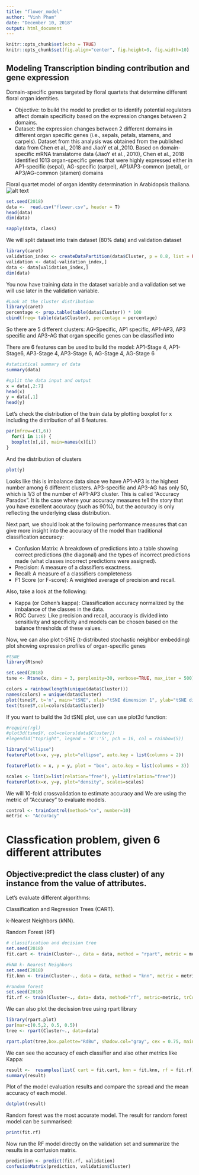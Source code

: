---
title: "flower_model"
author: "Vinh Pham"
date: "December 10, 2018"
output: html_document
---

```{r setup, include=FALSE}
knitr::opts_chunk$set(echo = TRUE)
knitr::opts_chunk$set(fig.align="center", fig.height=9, fig.width=10)
```

## Modeling Transcription binding contribution and gene expression

Domain-specific genes targeted by floral quartets that determine different floral organ identities. 

* Objective: to build the model to predict or to identify potential regulators affect domain specificity based on the expression changes between 2 domains. 
* Dataset: the expression changes between 2 different domains in different organ specific genes (i.e., sepals, petals, stamens, and carpels). Dataset from this analysis was obtained from the published data from Chen et al., 2018 and JiaoY et al.,2010. Based on domain-specific mRNA translatome data (JiaoY et al., 2010), Chen et al., 2018 identified 1013 organ-specific genes that were highly expressed either in AP1-specific (sepal), AG-specific (carpel), AP1/AP3-common (petal), or AP3/AG-common (stamen) domains

Floral quartet model of organ identity determination in Arabidopsis thaliana. 
![alt text](https://github.com/donalbonny/donalbonny.github.io/blob/master/assets/Picture1.png "Floral model")


```{r}
set.seed(2018)
data <-  read.csv("flower.csv", header = T)
head(data)
dim(data)
```


```{r}
sapply(data, class)
```
We will split dataset into train dataset (80% data) and validation dataset 

```{r}
library(caret)
validation_index <- createDataPartition(data$Cluster, p = 0.8, list = FALSE)
validation <- data[-validation_index,]
data <- data[validation_index,]
dim(data)

```

You now have training data in the dataset variable and a validation set we will use later in the validation variable.

```{r}
#Look at the cluster distribution
library(caret)
percentage <- prop.table(table(data$Cluster)) * 100
cbind(freq= table(data$Cluster), percentage = percentage)
```
So there are 5 different clusters: AG-Specific, AP1 specific, AP1-AP3, AP3 specific and AP3-AG that organ specific genes can be classified into

There are 6 features can be used to build the model: AP1-Stage 4, AP1-Stage6, AP3-Stage 4, AP3-Stage 6, AG-Stage 4, AG-Stage 6

```{r}
#statistical summary of data 
summary(data)
```

```{r}
#split the data input and output 
x = data[,2:7]
head(x)
y = data[,1]
head(y)
```
Let's check the distribution of the train data by plotting boxplot for x including the distribution of all 6 features. 

```{r}
par(mfrow=c(1,6))
  for(i in 1:6) {
  boxplot(x[,i], main=names(x)[i])
}
```
And the distribution of clusters


```{r}
plot(y)
```
Looks like this is imbalance data  since we have AP1-AP3 is the highest number among 6 different clusters. AP3-specific and AP3-AG has only 50, which is 1/3 of the number of AP1-AP3 cluster. 
This is called "Accuracy Paradox". It is the case where your accuracy measures tell the story that you have excellent accuracy (such as 90%), but the accuracy is only reflecting the underlying class distribution.

Next part, we should look at the following performance measures that can give more insight into the accuracy of the model than traditional classification accuracy:

- Confusion Matrix: A breakdown of predictions into a table showing correct predictions (the diagonal) and the types of incorrect predictions made (what classes incorrect predictions were assigned).
- Precision: A measure of a classifiers exactness.
- Recall: A measure of a classifiers completeness
- F1 Score (or F-score): A weighted average of precision and recall.

Also, take a look at the following:

- Kappa (or Cohen's kappa): Classification accuracy normalized by the imbalance of the classes in the data.
- ROC Curves: Like precision and recall, accuracy is divided into sensitivity and specificity and models can be chosen based on the balance thresholds of these values.


Now, we can also plot t-SNE (t-distributed stochastic neighbor embedding) plot showing expression profiles of organ-specific genes

```{r}

#tSNE
library(Rtsne)

set.seed(2018)
tsne <- Rtsne(x, dims = 3, perplexity=30, verbose=TRUE, max_iter = 500)

```

```{r}
colors = rainbow(length(unique(data$Cluster)))
names(colors) = unique(data$Cluster)
plot(tsne$Y, t='n', main="tSNE", xlab="tSNE dimension 1", ylab="tSNE dimension 2",  "cex.main"=2, "cex.lab"=1.5)
text(tsne$Y,col=colors[data$Cluster])

```
If you want to build the 3d tSNE plot, use can use plot3d function:
```{r}
#require(rgl)
#plot3d(tsne$Y, col=colors[data$Cluster])
#legend3d("topright", legend = '0':'5', pch = 16, col = rainbow(5))
```


```{r}
library("ellipse")
featurePlot(x=x, y=y, plot="ellipse", auto.key = list(columns = 2))
```


```{r}
featurePlot(x = x, y = y, plot = "box", auto.key = list(columns = 3))
```
```{r}
scales <- list(x=list(relation="free"), y=list(relation="free"))
featurePlot(x=x, y=y, plot="density", scales=scales)
```

We will 10-fold crossvalidation to estimate accuracy and We are using the metric of "Accuracy" to evaluate models.


```{r}
control <- trainControl(method="cv", number=10)
metric <- "Accuracy"
```


# Classfication problem, given 6 different attributes
## Objective:predict the class cluster) of any instance from the value of attributes. 

Let's evaluate different algorithms:

Classification and Regression Trees (CART).

k-Nearest Neighbors (kNN).

Random Forest (RF)

```{r}

# classification and decision tree 
set.seed(2018)
fit.cart <- train(Cluster~., data = data, method = "rpart", metric = metric, trControl = control)

#kNN k- Nearest Neighbors
set.seed(2018)
fit.knn <- train(Cluster~., data = data, method = "knn", metric = metric, trControl = control)

#random forest 
set.seed(2018)
fit.rf <- train(Cluster~., data= data, method="rf", metric=metric, trControl=control)
```
We can also plot the decission tree using rpart library

```{r}
library(rpart.plot)
par(mar=c(0.5,2, 0.5, 0.5))
tree <- rpart(Cluster~., data=data)

rpart.plot(tree,box.palette="RdBu", shadow.col="gray", cex = 0.75, main = "Classification Tree")
```


We can see the accuracy of each classifier and also other metrics like Kappa:



```{r}
result <-  resamples(list( cart = fit.cart, knn = fit.knn, rf = fit.rf))
summary(result)
```


Plot of the model evaluation results and compare the spread and the mean accuracy of each model.

```{r}
dotplot(result)
```

Random forest was the most accurate model. The result for random forest model can be summarised:

```{r}
print(fit.rf)
```
 
Now run the RF model directly on the validation set and summarize the results in a confusion matrix.
 
```{r}
prediction <- predict(fit.rf, validation)
confusionMatrix(prediction, validation$Cluster)
```

